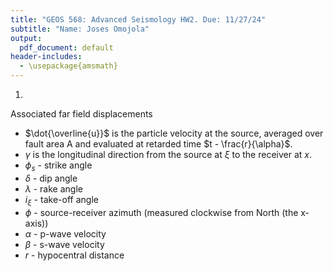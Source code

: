 ```yaml
---
title: "GEOS 568: Advanced Seismology HW2. Due: 11/27/24"
subtitle: "Name: Joses Omojola"
output:
  pdf_document: default
header-includes:
  - \usepackage{amsmath}
---
```


1. 
\begin{align*}
F^P &= \frac{2 ( \gamma \cdot \upsilon ) ( \gamma \cdot \dot{\overline{u}})} { \dot{\overline{u}} } \\
&= cos \lambda \  sin \delta \ sin^2 i_{\xi} \ sin 2(\phi - \phi_s) - cos \lambda \ cos \delta \ sin 2i_{\xi} \ cos (\phi - \phi_s) \\
& + sin \lambda \  sin 2\delta \  (cos^2 i_{\xi} - sin^2 i_{\xi} \  sin^2(\phi - \phi_s)) \\
& + sin \lambda \  cos 2\delta \  sin 2i_{\xi} \ sin (\phi - \phi_s)
\end{align*}
  

\begin{align*}
F^{SV} &= \frac{\left[( \gamma \cdot \upsilon ) (\dot{\overline{u}} \cdot \hat{p}) + ( \gamma \cdot \dot{\overline{u}}) (\upsilon \cdot \hat{p}) \right]} { \dot{\overline{u}} } \\
&= sin \lambda \  cos 2\delta \  cos 2i_{\xi} \  sin 2(\phi - \phi_s) - cos \lambda \ cos \delta \  cos 2i_{\xi} \ cos (\phi - \phi_s) \\
& + \frac{1}{2} cos \lambda \  sin \delta \ sin 2i_{\xi} \ sin 2(\phi - \phi_s) \\
& - \frac{1}{2} sin \lambda \  sin 2\delta \  sin 2i_{\xi}(1 + sin^2(\phi - \phi_s))
\end{align*}
  

\begin{align*}
F^{SH} &= \frac{\left[( \gamma \cdot \upsilon ) (\dot{\overline{u}} \cdot \hat{\phi}) + ( \gamma \cdot \dot{\overline{u}}) (\upsilon \cdot \hat{\phi}) \right]} { \dot{\overline{u}} } \\
&= cos \lambda \  cos \delta \  cos i_{\xi} \  sin(\phi - \phi_s) - cos \lambda \ sin \delta \  sin i_{\xi} \ cos 2(\phi - \phi_s) \\
& + sin \lambda \  cos 2\delta \ cos i_{\xi} \ cos(\phi - \phi_s) \\
& - \frac{1}{2} sin \lambda \  sin 2\delta \  sin i_{\xi} \ sin 2(\phi - \phi_s)
\end{align*}
  

Associated far field displacements
\begin{align*}
u^p (x,t) &= \frac {F^P \mu A}{4 \pi \rho \alpha^3 r} \dot{\overline{u}} \left( t - \frac {r}{\alpha} \right) l, \\
u^{SV} (x,t) &= \frac {F^{SV} \mu A}{4 \pi \rho \beta^3 r} \dot{\overline{u}} \left( t - \frac {r}{\beta} \right) \hat{p}, \\
u^{SH} (x,t) &= \frac {F^{SH} \mu A}{4 \pi \rho \beta^3 r} \dot{\overline{u}} \left( t - \frac {r}{\beta} \right) \hat{\phi},
\end{align*}



- $\dot{\overline{u}}$ is the particle velocity at the source, averaged over fault area A and evaluated
at retarded time $t - \frac{r}{\alpha}$.
- $\gamma$ is the longitudinal direction from the source at $\xi$ to the receiver at $x$.
- $\phi_s$ - strike angle
- $\delta$ - dip angle
- $\lambda$ - rake angle
- $i_{\xi}$ - take-off angle
- $\phi$ - source-receiver azimuth (measured clockwise from North (the x-axis))
- $\alpha$ - p-wave velocity
- $\beta$ - s-wave velocity
- $r$ - hypocentral distance


\begin{align*}
\text{P-wave direction } \textbf{l} &= \gamma = sin i_{\xi} \ cos \phi \ \hat{x} + sin i_{\xi} \ sin \phi \ \hat{y} + cos i_{\xi} \ \hat{z} \\
\text{SV-wave direction } \hat{p} &= cos i_{\xi} \ cos \phi \ \hat{x} + cos i_{\xi} \ sin \phi \ \hat{y} - sin i_{\xi} \ \hat{z} \\
\text{SH-wave direction } \hat{\phi} &= -sin \phi \ \hat{x} + cos \phi \ \hat{y}
\end{align*}